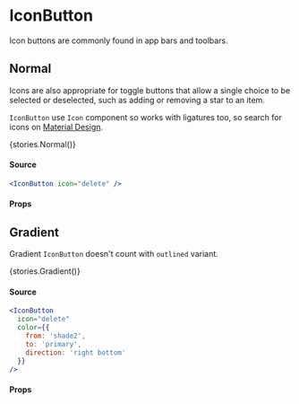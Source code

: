 
<Meta title="Inputs|IconButton" />

# IconButton

<p style={{fontSize: '22px'}}>Icon buttons are commonly found in app bars and toolbars.</p>

## Normal

Icons are also appropriate for toggle buttons that allow a single choice to be selected or deselected, such as adding or removing a star to an item.

`IconButton` use `Icon` component so works with ligatures too, so search for icons on [Material Design](https://material.io/resources/icons).

<Preview>
  <Story name="Normal" argTypes={{
    color: {
      description: 'The color of the component.',
      table: {
        type: {
          summary: `'primary'|'tint1'|'tint2'|'tint3'|'shade1'|'shade2'|'shade3'| +6`,
          detail: `'white'|'black'|'primary00'|'primary25'|'primary50'|'primary75'`
        },
        defaultValue: {
          summary: 'primary'
        }
      },
      control: {
        type: null
      }
    },
    disabled: {
      description: `If 'true', the button will be disabled.`,
      table: {
        type: {
          summary: 'boolean'
        },
        defaultValue: {
          summary: false
        }
      },
      control: {
        type: null
      }
    },
    disableElevation: {
      description: `If 'true', no elevation is used.`,
      table: {
        type: {
          summary: 'boolean'
        },
        defaultValue: {
          summary: false
        }
      },
      control: {
        type: null
      }
    },
    icon: {
      type: { 
        required: true 
      },
      description: 'The icon to display, you can get the icon name from Material Design.',
      table: {
        type: {
          summary: 'string',
        }
      },
      control: {
        type: null
      }
    },
    iconVariant: {
      description: 'The design of the icon.',
      table: {
        type: {
          summary: `'filled' | 'outlined'`
        },
        defaultValue: {
          summary: `'filled'`
        }
      },
      control: {
        type: null
      }
    },
    padding: {
      description: `Applies a specific padding for all sides`,
      table: {
        type: {
          summary: 'number',
          detail: `This prop use theme.spacing for padding.`
        }
      },
      control: {
        type: null
      }
    },
    size: {
      description: 'The size of the icon, if you use a number the amount in px is applied.',
      table: {
        type: {
          summary: `number | ('small'|'medium'|'large'|'extralarge')`,
        },
        defaultValue: {
          summary: `'medium'`
        }
      },
      control: {
        type: null
      }
    },
    variant: {
      description: `The variant to use.`,
      table: {
        type: {
          summary: `'contained'|'outlined'|'text'`
        },
        defaultValue: {
          summary: `'text'`
        }
      },
      control: {
        type: null
      }
    },
}}>{stories.Normal()}</Story>
</Preview>

#### Source 

```jsx
<IconButton icon="delete" />
```

#### Props

<Props story="Normal" />

## Gradient

Gradient `IconButton` doesn't count with `outlined` variant. 

<Preview>
  <Story name="Gradient" argTypes={{
    color: {
      description: `The color of the component.`,
      table: {
        type: {
          summary: `{ from: 'color', to: 'color', direction: 'direction' }`,
          detail: `direction: 'right'|'left'|'top'|'bottom'|'right top'|'right bottom'|'left top'|'left bottom'`,
        }
      },
      control: {
        type: null
      }
    },
    disabled: {
      description: `If 'true', the button will be disabled.`,
      table: {
        type: {
          summary: 'boolean'
        },
        defaultValue: {
          summary: false
        }
      },
      control: {
        type: null
      }
    },
    disableElevation: {
      description: `If 'true', no elevation is used.`,
      table: {
        type: {
          summary: 'boolean'
        },
        defaultValue: {
          summary: false
        }
      },
      control: {
        type: null
      }
    },
    icon: {
      type: { 
        required: true 
      },
      description: 'The icon to display, you can get the icon name from Material Design.',
      table: {
        type: {
          summary: 'string',
        }
      },
      control: {
        type: null
      }
    },
    iconVariant: {
      description: 'The design of the icon.',
      table: {
        type: {
          summary: `'filled' | 'outlined'`
        },
        defaultValue: {
          summary: `'filled'`
        }
      },
      control: {
        type: null
      }
    },
    padding: {
      description: `Applies a specific padding for all sides`,
      table: {
        type: {
          summary: 'number',
          detail: `This prop use theme.spacing for padding.`
        }
      },
      control: {
        type: null
      }
    },
    size: {
      description: 'The size of the icon, if you use a number the amount in px is applied.',
      table: {
        type: {
          summary: `number | ('small'|'medium'|'large'|'extralarge')`,
        },
        defaultValue: {
          summary: `'medium'`
        }
      },
      control: {
        type: null
      }
    },
    variant: {
      description: `The variant to use.`,
      table: {
        type: {
          summary: `'contained' | 'text'`
        },
        defaultValue: {
          summary: `'text'`
        }
      },
      control: {
        type: null
      }
    },
}}>{stories.Gradient()}</Story>
</Preview>

#### Source

```jsx
<IconButton
  icon="delete"
  color={{ 
    from: 'shade2',
    to: 'primary',
    direction: 'right bottom'
  }}
/>
```

#### Props

<Props story="Gradient"/>
